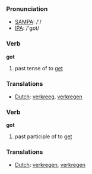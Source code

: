 === Pronunciation ===
*[[w:SAMPA|SAMPA]]: /'/
*[[w:IPA|IPA]]: /'gɒt/

=== Verb ===

'''got'''

# past tense of to [[get]]

=== Translations ===
*[[Dutch]]: [[verkreeg]], [[verkregen]]

=== Verb ===

'''got'''

# past participle of to [[get]]

=== Translations ===
*[[Dutch]]: [[verkregen]], [[verkregen]]